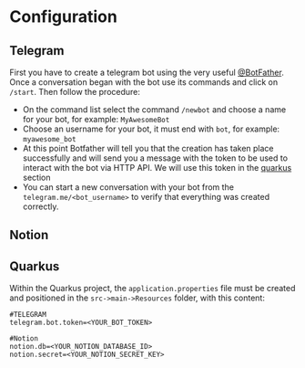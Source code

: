 # Configuration

## Telegram

First you have to create a telegram bot using the very useful [@BotFather](https://telegram.me/BotFather). Once a conversation began with the bot use its commands and click on `/start`. Then follow the procedure:
* On the command list select the command `/newbot` and choose a name for your bot, for example: `MyAwesomeBot`
* Choose an username for your bot, it must end with `bot`, for example: `myawesome_bot`
* At this point Botfather will tell you that the creation has taken place successfully and will send you a message with the token to be used to interact with the bot via HTTP API. We will use this token in the [quarkus](#quarkus) section
* You can start a new conversation with your bot from the `telegram.me/<bot_username>` to verify that everything was created correctly.

## Notion

## Quarkus

Within the Quarkus project, the `application.properties` file must be created and positioned in the `src->main->Resources` folder, with this content:

```
#TELEGRAM
telegram.bot.token=<YOUR_BOT_TOKEN>

#Notion
notion.db=<YOUR_NOTION_DATABASE_ID>
notion.secret=<YOUR_NOTION_SECRET_KEY>
```